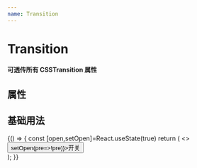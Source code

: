 ```yaml
---
name: Transition
---
```



# Transition

#### 可透传所有 CSSTransition 属性

## 属性

<Props of={Transition} />

## 基础用法

<Playground>
  {() => {
    const [open,setOpen]=React.useState(true)
    return (
      <>
      <Button onClick={()=>setOpen(pre=>!pre)}>开关</Button>
      <Transition
       in={open} 
       animation="zoom-in-top"
       timeout={500}
       >
        <div style={{ width: 100, height: 40, background: "#dc3545" }} />
      </Transition> 
       <Transition
       in={open} 
       animation="zoom-in-left"
       timeout={500}
       >
        <div style={{ width: 100, height: 40, background: "#0d6efd" }} />
      </Transition>
        <Transition
       in={open} 
       animation="zoom-in-bottom"
       timeout={500}
       >
        <div style={{ width: 100, height: 40, background: "#52c41a" }} />
      </Transition>
      </>
    );
  }}
</Playground>
